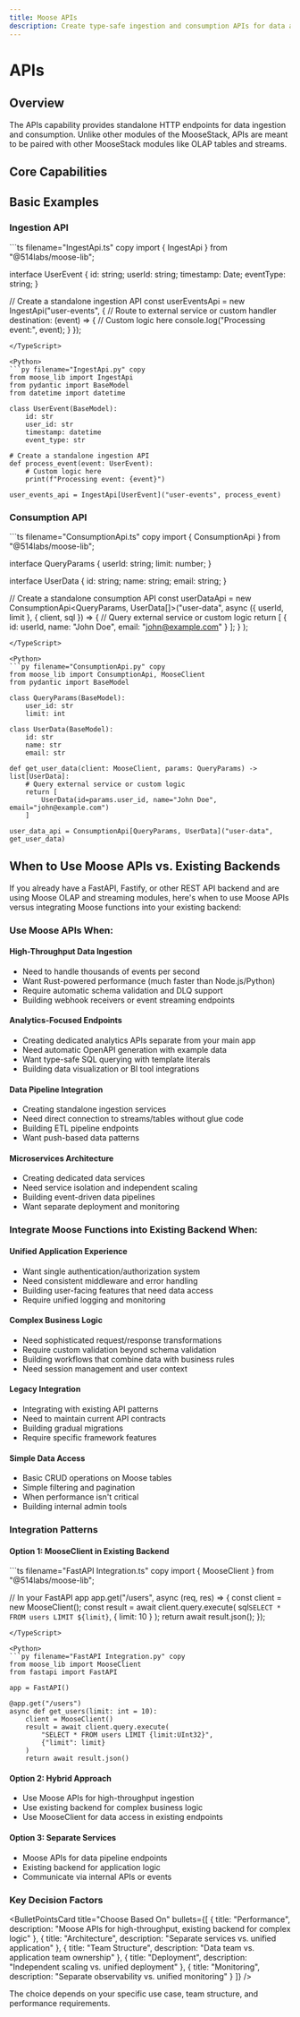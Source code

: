 ```yaml
---
title: Moose APIs
description: Create type-safe ingestion and consumption APIs for data access and integration
---
```



# APIs
<LanguageSwitcher />

## Overview

The APIs capability provides standalone HTTP endpoints for data ingestion and consumption. Unlike other modules of the MooseStack, APIs are meant to be paired with other MooseStack modules like OLAP tables and streams.


## Core Capabilities

<CTACards>
<CTACard
  title="Ingest Data"
  description="Create HTTP POST endpoints for data ingestion with validation and routing"
  ctaLink="/stack/apis/ingest-data"
  ctaLabel="Learn More →"
  badge={{ variant: "moose", text: "Ingestion" }}
/>
<CTACard
  title="Egress Data"
  description="Create HTTP GET endpoints for data consumption with query parameters"
  ctaLink="/stack/apis/egress-data"
  ctaLabel="Learn More →"
  badge={{ variant: "moose", text: "Consumption" }}
/>
</CTACards>

## Basic Examples

### Ingestion API

<TypeScript>
```ts filename="IngestApi.ts" copy
import { IngestApi } from "@514labs/moose-lib";

interface UserEvent {
  id: string;
  userId: string;
  timestamp: Date;
  eventType: string;
}

// Create a standalone ingestion API
const userEventsApi = new IngestApi<UserEvent>("user-events", {
  // Route to external service or custom handler
  destination: (event) => {
    // Custom logic here
    console.log("Processing event:", event);
  }
});
```
</TypeScript>

<Python>
```py filename="IngestApi.py" copy
from moose_lib import IngestApi
from pydantic import BaseModel
from datetime import datetime

class UserEvent(BaseModel):
    id: str
    user_id: str
    timestamp: datetime
    event_type: str

# Create a standalone ingestion API
def process_event(event: UserEvent):
    # Custom logic here
    print(f"Processing event: {event}")

user_events_api = IngestApi[UserEvent]("user-events", process_event)
```
</Python>

### Consumption API

<TypeScript>
```ts filename="ConsumptionApi.ts" copy
import { ConsumptionApi } from "@514labs/moose-lib";

interface QueryParams {
  userId: string;
  limit: number;
}

interface UserData {
  id: string;
  name: string;
  email: string;
}

// Create a standalone consumption API
const userDataApi = new ConsumptionApi<QueryParams, UserData[]>("user-data", 
  async ({ userId, limit }, { client, sql }) => {
    // Query external service or custom logic
    return [
      { id: userId, name: "John Doe", email: "john@example.com" }
    ];
  }
);
```
</TypeScript>

<Python>
```py filename="ConsumptionApi.py" copy
from moose_lib import ConsumptionApi, MooseClient
from pydantic import BaseModel

class QueryParams(BaseModel):
    user_id: str
    limit: int

class UserData(BaseModel):
    id: str
    name: str
    email: str

def get_user_data(client: MooseClient, params: QueryParams) -> list[UserData]:
    # Query external service or custom logic
    return [
        UserData(id=params.user_id, name="John Doe", email="john@example.com")
    ]

user_data_api = ConsumptionApi[QueryParams, UserData]("user-data", get_user_data)
```
</Python>

## When to Use Moose APIs vs. Existing Backends

If you already have a FastAPI, Fastify, or other REST API backend and are using Moose OLAP and streaming modules, here's when to use Moose APIs versus integrating Moose functions into your existing backend:

### Use Moose APIs When:

#### **High-Throughput Data Ingestion**
- Need to handle thousands of events per second
- Want Rust-powered performance (much faster than Node.js/Python)
- Require automatic schema validation and DLQ support
- Building webhook receivers or event streaming endpoints

#### **Analytics-Focused Endpoints**
- Creating dedicated analytics APIs separate from your main app
- Need automatic OpenAPI generation with example data
- Want type-safe SQL querying with template literals
- Building data visualization or BI tool integrations

#### **Data Pipeline Integration**
- Creating standalone ingestion services
- Need direct connection to streams/tables without glue code
- Building ETL pipeline endpoints
- Want push-based data patterns

#### **Microservices Architecture**
- Creating dedicated data services
- Need service isolation and independent scaling
- Building event-driven data pipelines
- Want separate deployment and monitoring

### Integrate Moose Functions into Existing Backend When:

#### **Unified Application Experience**
- Want single authentication/authorization system
- Need consistent middleware and error handling
- Building user-facing features that need data access
- Require unified logging and monitoring

#### **Complex Business Logic**
- Need sophisticated request/response transformations
- Require custom validation beyond schema validation
- Building workflows that combine data with business rules
- Need session management and user context

#### **Legacy Integration**
- Integrating with existing API patterns
- Need to maintain current API contracts
- Building gradual migrations
- Require specific framework features

#### **Simple Data Access**
- Basic CRUD operations on Moose tables
- Simple filtering and pagination
- When performance isn't critical
- Building internal admin tools

### Integration Patterns

#### **Option 1: MooseClient in Existing Backend**

<TypeScript>
```ts filename="FastAPI Integration.ts" copy
import { MooseClient } from "@514labs/moose-lib";

// In your FastAPI app
app.get("/users", async (req, res) => {
  const client = new MooseClient();
  const result = await client.query.execute(
    sql`SELECT * FROM users LIMIT ${limit}`,
    { limit: 10 }
  );
  return await result.json();
});
```
</TypeScript>

<Python>
```py filename="FastAPI Integration.py" copy
from moose_lib import MooseClient
from fastapi import FastAPI

app = FastAPI()

@app.get("/users")
async def get_users(limit: int = 10):
    client = MooseClient()
    result = await client.query.execute(
        "SELECT * FROM users LIMIT {limit:UInt32}",
        {"limit": limit}
    )
    return await result.json()
```
</Python>

#### **Option 2: Hybrid Approach**
- Use Moose APIs for high-throughput ingestion
- Use existing backend for complex business logic
- Use MooseClient for data access in existing endpoints

#### **Option 3: Separate Services**
- Moose APIs for data pipeline endpoints
- Existing backend for application logic
- Communicate via internal APIs or events

### Key Decision Factors

<BulletPointsCard
  title="Choose Based On"
  bullets={[
    {
      title: "Performance",
      description: "Moose APIs for high-throughput, existing backend for complex logic"
    },
    {
      title: "Architecture", 
      description: "Separate services vs. unified application"
    },
    {
      title: "Team Structure",
      description: "Data team vs. application team ownership"
    },
    {
      title: "Deployment",
      description: "Independent scaling vs. unified deployment"
    },
    {
      title: "Monitoring",
      description: "Separate observability vs. unified monitoring"
    }
  ]}
/>

The choice depends on your specific use case, team structure, and performance requirements.

